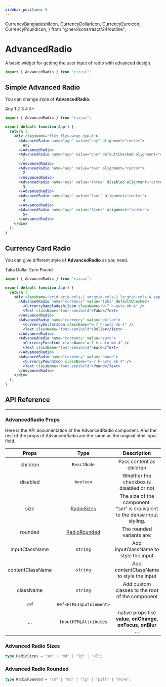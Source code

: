 ```yaml
---
sidebar_position: 9
---
```


  CurrencyBangladeshiIcon,
  CurrencyDollarIcon,
  CurrencyEuroIcon,
  CurrencyPoundIcon,
} from "@heroicons/react/24/outline";

# AdvancedRadio

A basic widget for getting the user input of radio with advanced design.

```jsx
import { AdvancedRadio } from "rizzui";
```

<div className="mb-20 md:mb-28" />

## Simple Advanced Radio

You can change style of **AdvancedRadio**.

<Paper className="flex-row gap-4 flex-wrap">
  <AdvancedRadio name="age" value="any" alignment="center">
    Any
  </AdvancedRadio>
  <AdvancedRadio name="age" value="one" defaultChecked alignment="center">
    1
  </AdvancedRadio>
  <AdvancedRadio name="age" value="two" alignment="center">
    2
  </AdvancedRadio>
  <AdvancedRadio name="age" value="three" disabled alignment="center">
    3
  </AdvancedRadio>
  <AdvancedRadio name="age" value="four" alignment="center">
    4
  </AdvancedRadio>
  <AdvancedRadio name="age" value="five+" alignment="center">
    5+
  </AdvancedRadio>
</Paper>

```jsx
import { AdvancedRadio } from "rizzui";

export default function App() {
  return (
    <div className="flex flex-wrap gap-6">
      <AdvancedRadio name="age" value="any" alignment="center">
        Any
      </AdvancedRadio>
      <AdvancedRadio name="age" value="one" defaultChecked alignment="center">
        1
      </AdvancedRadio>
      <AdvancedRadio name="age" value="two" alignment="center">
        2
      </AdvancedRadio>
      <AdvancedRadio name="age" value="three" disabled alignment="center">
        3
      </AdvancedRadio>
      <AdvancedRadio name="age" value="four" alignment="center">
        4
      </AdvancedRadio>
      <AdvancedRadio name="age" value="five+" alignment="center">
        5+
      </AdvancedRadio>
    </div>
  );
}
```

<div className="mb-16" />

## Currency Card Radio

You can give different style of **AdvancedRadio** as you need.

<Paper className="grid grid-cols-1 sm:grid-cols-2 lg:grid-cols-4 gap-6">
  <AdvancedRadio name="currency" value="taka" defaultChecked>
    <CurrencyBangladeshiIcon className="w-7 h-auto mb-4" />
    <Text className="font-semibold">Taka</Text>
  </AdvancedRadio>
  <AdvancedRadio name="currency" value="dollar">
    <CurrencyDollarIcon className="w-7 h-auto mb-4" />
    <Text className="font-semibold">Dollar</Text>
  </AdvancedRadio>
  <AdvancedRadio name="currency" value="euro">
    <CurrencyEuroIcon className="w-7 h-auto mb-4" />
    <Text className="font-semibold">Euro</Text>
  </AdvancedRadio>
  <AdvancedRadio name="currency" value="pound">
    <CurrencyPoundIcon className="w-7 h-auto mb-4" />
    <Text className="font-semibold">Pound</Text>
  </AdvancedRadio>
</Paper>

```jsx
import { AdvancedRadio } from "rizzui";

export default function App() {
  return (
    <div className="grid grid-cols-1 sm:grid-cols-2 lg:grid-cols-4 gap-6">
      <AdvancedRadio name="currency" value="taka" defaultChecked>
        <CurrencyBangladeshiIcon className="w-7 h-auto mb-4" />
        <Text className="font-semibold">Taka</Text>
      </AdvancedRadio>
      <AdvancedRadio name="currency" value="dollar">
        <CurrencyDollarIcon className="w-7 h-auto mb-4" />
        <Text className="font-semibold">Dollar</Text>
      </AdvancedRadio>
      <AdvancedRadio name="currency" value="euro">
        <CurrencyEuroIcon className="w-7 h-auto mb-4" />
        <Text className="font-semibold">Euro</Text>
      </AdvancedRadio>
      <AdvancedRadio name="currency" value="pound">
        <CurrencyPoundIcon className="w-7 h-auto mb-4" />
        <Text className="font-semibold">Pound</Text>
      </AdvancedRadio>
    </div>
  );
}
```

<div className="mb-20" />

## API Reference

<hr />

<div className="mb-10" />

### AdvancedRadio Props

Here is the API documentation of the AdvancedRadio component. And the rest of the props of AdvancedRadio are the same as the original html input field.

<div className="overflow-x-auto">

|      Props       |                  Type                   |                                   Description                                   | Default |
| :--------------: | :-------------------------------------: | :-----------------------------------------------------------------------------: | :-----: |
|     children     |               `ReactNode`               |                            Pass content as children                             |  \_\_   |
|     disabled     |                `boolean`                |                     Whether the checkbox is disabled or not                     |  \_\_   |
|       size       |   [RadioSizes](#advanced-radio-sizes)   | The size of the component.<br /> "sm" is equivalent to the dense input styling. | `"md"`  |
|     rounded      | [RadioRounded](#advanced-radio-rounded) |                            The rounded variants are:                            | `"md"`  |
|  inputClassName  |                `string`                 |                      Add inputClassName to style the input                      |  \_\_   |
| contentClassName |                `string`                 |                     Add contentClassName to style the input                     |  \_\_   |
|    className     |                `string`                 |                 Add custom classes to the root of the component                 |  \_\_   |
|       ref        |         `Ref<HTMLInputElement>`         |                                                                                 |  \_\_   |
|       ...        |          `InputHTMLAttributes`          |     native props like **value**, **onChange**, **onFocus**, **onBlur** ...      |  \_\_   |

</div>

<div className="mb-10" />

### Advanced Radio Sizes

```ts
type RadioSizes = "sm" | "md" | "lg" | "xl";
```

<div className="mb-10" />

### Advanced Radio Rounded

```ts
type RadioRounded = "sm" | "md" | "lg" | "pill" | "none";
```
